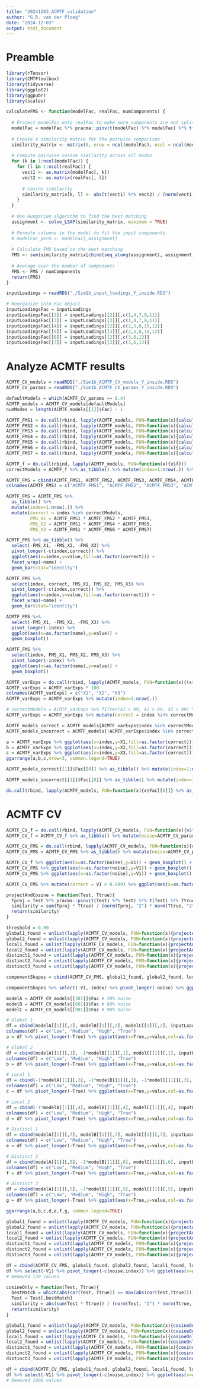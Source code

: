 ```yaml
---
title: "20241203_ACMTF_validation"
author: "G.R. van der Ploeg"
date: "2024-12-03"
output: html_document
---
```


# Preamble
```r
library(rTensor)
library(CMTFtoolbox)
library(tidyverse)
library(ggplot2)
library(ggpubr)
library(scales)
```

```r

calculateFMS <- function(modelFac, realFac, numComponents) {
  
  # Project modelFac onto realFac to make sure components are not split
  modelFac = modelFac %*% pracma::pinv(t(modelFac) %*% modelFac) %*% t(modelFac) %*% realFac
  
  # Create a similarity matrix for the pairwise comparison
  similarity_matrix <- matrix(0, nrow = ncol(modelFac), ncol = ncol(modelFac))
  
  # Compute pairwise cosine similarity across all modes
  for (k in 1:ncol(modelFac)) {
    for (l in 1:ncol(realFac)) {
      vect1 <- as.matrix(modelFac[, k])
      vect2 <- as.matrix(realFac[, l])
      
      # Cosine similarity
      similarity_matrix[k, l] <- abs(t(vect1) %*% vect2) / (norm(vect1, "F") * norm(vect2, "F"))
    }
  }
  
  # Use Hungarian algorithm to find the best matching
  assignment <- solve_LSAP(similarity_matrix, maximum = TRUE)
  
  # Permute columns in the model to fit the input components
  # modelFac_perm <- modelFac[,assignment]
  
  # Calculate FMS based on the best matching
  FMS <- sum(similarity_matrix[cbind(seq_along(assignment), assignment)])
  
  # Average over the number of components
  FMS <- FMS / numComponents
  return(FMS)
}

```

```r
inputLoadings = readRDS("./Sim1b_input_loadings_Y_inside.RDS")

# Reorganize into Fac object
inputLoadingsFac = inputLoadings
inputLoadingsFac[[2]] = inputLoadings[[2]][,c(1,4,7,9,11)]
inputLoadingsFac[[3]] = inputLoadings[[3]][,c(1,4,7,9,11)]
inputLoadingsFac[[4]] = inputLoadings[[2]][,c(2,5,8,10,12)]
inputLoadingsFac[[5]] = inputLoadings[[3]][,c(2,5,8,10,12)]
inputLoadingsFac[[6]] = inputLoadings[[2]][,c(3,6,13)]
inputLoadingsFac[[7]] = inputLoadings[[3]][,c(3,6,13)]

```

# Analyze ACMTF results
```r
ACMTF_CV_models = readRDS("./Sim1b_ACMTF_CV_models_Y_inside.RDS")
ACMTF_CV_params = readRDS("./Sim1b_ACMTF_CV_params_Y_inside.RDS")
```

```r
defaultModels = which(ACMTF_CV_params == 0.4)
ACMTF_models = ACMTF_CV_models[defaultModels]
numModes = length(ACMTF_models[[1]]$Fac) - 1

ACMTF_FMS1 = do.call(rbind, lapply(ACMTF_models, FUN=function(x){calculateFMS(x$Fac[[1]], inputLoadingsFac[[1]], numComponents=7)})) %>% as_tibble()
ACMTF_FMS2 = do.call(rbind, lapply(ACMTF_models, FUN=function(x){calculateFMS(x$Fac[[2]], inputLoadingsFac[[2]], numComponents=5)})) %>% as_tibble()
ACMTF_FMS3 = do.call(rbind, lapply(ACMTF_models, FUN=function(x){calculateFMS(x$Fac[[3]], inputLoadingsFac[[3]], numComponents=5)})) %>% as_tibble()
ACMTF_FMS4 = do.call(rbind, lapply(ACMTF_models, FUN=function(x){calculateFMS(x$Fac[[4]], inputLoadingsFac[[4]], numComponents=5)})) %>% as_tibble()
ACMTF_FMS5 = do.call(rbind, lapply(ACMTF_models, FUN=function(x){calculateFMS(x$Fac[[5]], inputLoadingsFac[[5]], numComponents=5)})) %>% as_tibble()
ACMTF_FMS6 = do.call(rbind, lapply(ACMTF_models, FUN=function(x){calculateFMS(x$Fac[[6]], inputLoadingsFac[[6]], numComponents=3)})) %>% as_tibble()
ACMTF_FMS7 = do.call(rbind, lapply(ACMTF_models, FUN=function(x){calculateFMS(x$Fac[[7]], inputLoadingsFac[[7]], numComponents=3)})) %>% as_tibble()

ACMTF_f = do.call(rbind, lapply(ACMTF_models, FUN=function(x){x$f}))
correctModels = ACMTF_f %>% as_tibble() %>% mutate(index=1:nrow(.)) %>% filter(V1 < 1.05) %>% select(index) %>% pull()

ACMTF_FMS = cbind(ACMTF_FMS1, ACMTF_FMS2, ACMTF_FMS3, ACMTF_FMS4, ACMTF_FMS5, ACMTF_FMS6, ACMTF_FMS7)
colnames(ACMTF_FMS) = c("ACMTF_FMS1", "ACMTF_FMS2", "ACMTF_FMS3", "ACMTF_FMS4", "ACMTF_FMS5", "ACMTF_FMS6", "ACMTF_FMS7")

ACMTF_FMS = ACMTF_FMS %>%
  as_tibble() %>%
  mutate(index=1:nrow(.)) %>%
  mutate(correct = index %in% correctModels,
         FMS_X1 = ACMTF_FMS1 * ACMTF_FMS2 * ACMTF_FMS3,
         FMS_X2 = ACMTF_FMS1 * ACMTF_FMS4 * ACMTF_FMS5,
         FMS_X3 = ACMTF_FMS1 * ACMTF_FMS6 * ACMTF_FMS7)

ACMTF_FMS %>% as_tibble() %>%
  select(-FMS_X1, -FMS_X2, -FMS_X3) %>%
  pivot_longer(-c(index,correct)) %>%
  ggplot(aes(x=index,y=value,fill=as.factor(correct))) +
  facet_wrap(~name) +
  geom_bar(stat="identity")

ACMTF_FMS %>%
  select(index, correct, FMS_X1, FMS_X2, FMS_X3) %>%
  pivot_longer(-c(index,correct)) %>%
  ggplot(aes(x=index,y=value,fill=as.factor(correct))) +
  facet_wrap(~name) +
  geom_bar(stat="identity")

ACMTF_FMS %>% 
  select(-FMS_X1, -FMS_X2, -FMS_X3) %>%
  pivot_longer(-index) %>%
  ggplot(aes(x=as.factor(name),y=value)) +
  geom_boxplot()

ACMTF_FMS %>% 
  select(index, FMS_X1, FMS_X2, FMS_X3) %>%
  pivot_longer(-index) %>%
  ggplot(aes(x=as.factor(name),y=value)) +
  geom_boxplot()

ACMTF_varExps = do.call(rbind, lapply(ACMTF_models, FUN=function(x){(x$varExp)})) %>% as_tibble()
ACMTF_varExps = ACMTF_varExps * 100
colnames(ACMTF_varExps) = c("X1", "X2", "X3")
ACMTF_varExps = ACMTF_varExps %>% mutate(index=1:nrow(.))

# correctModels = ACMTF_varExps %>% filter(X1 > 99, X2 > 99, X3 > 99) %>% select(index) %>% pull()
ACMTF_varExps = ACMTF_varExps %>% mutate(correct = index %in% correctModels)

ACMTF_models_correct = ACMTF_models[ACMTF_varExps$index %in% correctModels]
ACMTF_models_incorrect = ACMTF_models[!ACMTF_varExps$index %in% correctModels]

a = ACMTF_varExps %>% ggplot(aes(x=index,y=X1,fill=as.factor(correct))) + geom_bar(stat="identity") + xlab("") + ylab("varExp X1 (%)")
b = ACMTF_varExps %>% ggplot(aes(x=index,y=X2,fill=as.factor(correct))) + geom_bar(stat="identity") + xlab("") + ylab("varExp X2 (%)")
c = ACMTF_varExps %>% ggplot(aes(x=index,y=X3,fill=as.factor(correct))) + geom_bar(stat="identity") + xlab("Model index") + ylab("varExp X3 (%)")
ggarrange(a,b,c,nrow=3, common.legend=TRUE)
```

```r
ACMTF_models_correct[[1]]$Fac[[8]] %>% as_tibble() %>% mutate(index=1:nrow(.)) %>% pivot_longer(-index) %>% mutate(index = factor(index, levels=c(3,2,1))) %>% ggplot(aes(y=index,x=as.factor(name),fill=value)) + geom_tile(col="black") + ylab("X block") + scale_x_discrete(name="Component number", labels=1:7) + scale_fill_gradient2(low="red",high="green",mid="grey",midpoint=0) + geom_text(aes(label=round(value,2))) + scale_y_discrete(name="X block", labels=c("X3", "X2", "X1")) + ggtitle("Lambdas (correct model)")

ACMTF_models_incorrect[[1]]$Fac[[8]] %>% as_tibble() %>% mutate(index=1:nrow(.)) %>% pivot_longer(-index) %>% mutate(index = factor(index, levels=c(3,2,1))) %>% ggplot(aes(y=index,x=as.factor(name),fill=value)) + geom_tile(col="black") + ylab("X block") + scale_x_discrete(name="Component number", labels=1:7) + scale_fill_gradient2(low="red",high="green",mid="grey",midpoint=0) + geom_text(aes(label=round(value,2))) + scale_y_discrete(name="X block", labels=c("X3", "X2", "X1")) + ggtitle("Lambdas (incorrect model)")

do.call(rbind, lapply(ACMTF_models, FUN=function(x){x$Fac[[8]]} %>% as_tibble() %>% mutate(index=1:nrow(.))))
```

# ACMTF CV
```r
ACMTF_CV_f = do.call(rbind, lapply(ACMTF_CV_models, FUN=function(x){x$f}))
ACMTF_CV_f = ACMTF_CV_f %>% as_tibble() %>% mutate(noise=ACMTF_CV_params, index=1:length(noise))

ACMTF_CV_FMS = do.call(rbind, lapply(ACMTF_CV_models, FUN=function(x){calculateFMS(x$Fac[[1]], inputLoadingsFac[[1]], 7) * calculateFMS(x$Fac[[2]], inputLoadingsFac[[2]], 5) * calculateFMS(x$Fac[[3]], inputLoadingsFac[[3]], 5) * calculateFMS(x$Fac[[4]], inputLoadingsFac[[4]], 5) * calculateFMS(x$Fac[[5]], inputLoadingsFac[[5]], 5) * calculateFMS(x$Fac[[6]], inputLoadingsFac[[6]], 3) * calculateFMS(x$Fac[[7]], inputLoadingsFac[[7]], 3)}))
ACMTF_CV_FMS = ACMTF_CV_FMS %>% as_tibble() %>% mutate(noise=ACMTF_CV_params, index=1:length(noise))

ACMTF_CV_f %>% ggplot(aes(x=as.factor(noise),y=V1)) + geom_boxplot() + xlab("Noise on X") + ylab("Loss value")
ACMTF_CV_FMS %>% ggplot(aes(x=as.factor(noise),y=V1)) + geom_boxplot()
ACMTF_CV_FMS %>% ggplot(aes(x=as.factor(noise),y=V1)) + geom_boxplot() + ylim(c(0.9,1.0)) + xlab("Noise level on X") + ylab("Overall FMS") + geom_hline(yintercept=0.999, col="red")

ACMTF_CV_FMS %>% mutate(correct = V1 > 0.999) %>% ggplot(aes(x=as.factor(noise),fill=as.factor(correct))) + geom_bar(col="black")
```
```r
projectAndCosine = function(Test, Ttrue){
  Tproj = Test %*% pracma::pinv(t(Test) %*% Test) %*% t(Test) %*% Ttrue
  similarity = sum(Tproj * Ttrue) / (norm(Tproj, "2") * norm(Ttrue, "2"))
  return(similarity)
}

threshold = 0.99
global1_found = unlist(lapply(ACMTF_CV_models, FUN=function(x){projectAndCosine(x$Fac[[1]], inputLoadings[[1]][,1]) > threshold}))
global2_found = unlist(lapply(ACMTF_CV_models, FUN=function(x){projectAndCosine(x$Fac[[1]], inputLoadings[[1]][,2]) > threshold}))
local1_found = unlist(lapply(ACMTF_CV_models, FUN=function(x){projectAndCosine(x$Fac[[1]], inputLoadings[[1]][,3]) > threshold}))
local2_found = unlist(lapply(ACMTF_CV_models, FUN=function(x){projectAndCosine(x$Fac[[1]], inputLoadings[[1]][,4]) > threshold}))
distinct1_found = unlist(lapply(ACMTF_CV_models, FUN=function(x){projectAndCosine(x$Fac[[1]], inputLoadings[[1]][,5]) > threshold}))
distinct2_found = unlist(lapply(ACMTF_CV_models, FUN=function(x){projectAndCosine(x$Fac[[1]], inputLoadings[[1]][,6]) > threshold}))
distinct3_found = unlist(lapply(ACMTF_CV_models, FUN=function(x){projectAndCosine(x$Fac[[1]], inputLoadings[[1]][,7]) > threshold}))

componentShapes = cbind(ACMTF_CV_FMS, global1_found, global2_found, local1_found, local2_found, distinct1_found, distinct2_found, distinct3_found) %>% as_tibble()

componentShapes %>% select(-V1,-index) %>% pivot_longer(-noise) %>% ggplot(aes(x=as.factor(noise),fill=as.factor(value))) + facet_wrap(~name,nrow=7) + geom_bar()

```
```r
modelA = ACMTF_CV_models[[301]]$Fac # 30% noise
modelB = ACMTF_CV_models[[601]]$Fac # 60% noise
modelC = ACMTF_CV_models[[901]]$Fac # 90% noise

# Global 1
df = cbind(modelA[[1]][,2], modelB[[1]][,2], modelC[[1]][,2], inputLoadingsFac[[1]][,1]) %>% as_tibble() 
colnames(df) = c("Low", "Medium", "High", "True")
a = df %>% pivot_longer(-True) %>% ggplot(aes(x=True,y=value,col=as.factor(name))) + geom_point() + geom_abline() + ggtitle("Global 1")

# Global 2
df = cbind(modelA[[1]][,1], -1*modelB[[1]][,1], modelC[[1]][,1], inputLoadingsFac[[1]][,2]) %>% as_tibble() 
colnames(df) = c("Low", "Medium", "High", "True")
b = df %>% pivot_longer(-True) %>% ggplot(aes(x=True,y=value,col=as.factor(name))) + geom_point() + geom_abline() + ggtitle("Global 2")

# Local 1
df = cbind(-1*modelA[[1]][,3], -1*modelB[[1]][,3], -1*modelC[[1]][,3], inputLoadingsFac[[1]][,3]) %>% as_tibble() 
colnames(df) = c("Low", "Medium", "High", "True")
c = df %>% pivot_longer(-True) %>% ggplot(aes(x=True,y=value,col=as.factor(name))) + geom_point() + geom_abline() + ggtitle("Local 1")

# Local 2
df = cbind(-1*modelA[[1]][,4], modelB[[1]][,4], modelC[[1]][,4], inputLoadingsFac[[1]][,4]) %>% as_tibble() 
colnames(df) = c("Low", "Medium", "High", "True")
d = df %>% pivot_longer(-True) %>% ggplot(aes(x=True,y=value,col=as.factor(name))) + geom_point() + geom_abline() + ggtitle("Local 2")

# Distinct 1
df = cbind(modelA[[1]][,7], modelB[[1]][,7], modelC[[1]][,7], inputLoadingsFac[[1]][,5]) %>% as_tibble() 
colnames(df) = c("Low", "Medium", "High", "True")
e = df %>% pivot_longer(-True) %>% ggplot(aes(x=True,y=value,col=as.factor(name))) + geom_point() + geom_abline() + ggtitle("Distinct 1")

# Distinct 2
df = cbind(modelA[[1]][,6], -1*modelB[[1]][,6], modelC[[1]][,6], inputLoadingsFac[[1]][,6]) %>% as_tibble() 
colnames(df) = c("Low", "Medium", "High", "True")
f = df %>% pivot_longer(-True) %>% ggplot(aes(x=True,y=value,col=as.factor(name))) + geom_point() + geom_abline() + ggtitle("Distinct 2")

# Distinct 3
df = cbind(modelA[[1]][,5], -1*modelB[[1]][,5], modelC[[1]][,5], inputLoadingsFac[[1]][,7]) %>% as_tibble() 
colnames(df) = c("Low", "Medium", "High", "True")
g = df %>% pivot_longer(-True) %>% ggplot(aes(x=True,y=value,col=as.factor(name))) + geom_point() + geom_abline() + ggtitle("Distinct 3")

ggarrange(a,b,c,d,e,f,g, common.legend=TRUE)
```

```r
global1_found = unlist(lapply(ACMTF_CV_models, FUN=function(x){projectAndCosine(x$Fac[[1]], inputLoadings[[1]][,1])}))
global2_found = unlist(lapply(ACMTF_CV_models, FUN=function(x){projectAndCosine(x$Fac[[1]], inputLoadings[[1]][,2])}))
local1_found = unlist(lapply(ACMTF_CV_models, FUN=function(x){projectAndCosine(x$Fac[[1]], inputLoadings[[1]][,3])}))
local2_found = unlist(lapply(ACMTF_CV_models, FUN=function(x){projectAndCosine(x$Fac[[1]], inputLoadings[[1]][,4])}))
distinct1_found = unlist(lapply(ACMTF_CV_models, FUN=function(x){projectAndCosine(x$Fac[[1]], inputLoadings[[1]][,5])}))
distinct2_found = unlist(lapply(ACMTF_CV_models, FUN=function(x){projectAndCosine(x$Fac[[1]], inputLoadings[[1]][,6])}))
distinct3_found = unlist(lapply(ACMTF_CV_models, FUN=function(x){projectAndCosine(x$Fac[[1]], inputLoadings[[1]][,7])}))

df = cbind(ACMTF_CV_FMS, global1_found, global2_found, local1_found, local2_found, distinct1_found, distinct2_found, distinct3_found) %>% as_tibble()
df %>% select(-V1) %>% pivot_longer(-c(noise,index)) %>% ggplot(aes(x=as.factor(noise),y=value)) + facet_wrap(~name) + geom_boxplot() + ylim(0.9975, 1.0) + xlab("Noise on X") + ylab("Cosine similarity")
# Removed 130 values
```

```r
cosineOnly = function(Test, Ttrue){
  bestMatch = which(abs(cor(Test, Ttrue)) == max(abs(cor(Test,Ttrue))))
  Test = Test[,bestMatch]
  similarity = abs(sum(Test * Ttrue)) / (norm(Test, "2") * norm(Ttrue, "2"))
  return(similarity)
}

global1_found = unlist(lapply(ACMTF_CV_models, FUN=function(x){cosineOnly(x$Fac[[1]], inputLoadings[[1]][,1])}))
global2_found = unlist(lapply(ACMTF_CV_models, FUN=function(x){cosineOnly(x$Fac[[1]], inputLoadings[[1]][,2])}))
local1_found = unlist(lapply(ACMTF_CV_models, FUN=function(x){cosineOnly(x$Fac[[1]], inputLoadings[[1]][,3])}))
local2_found = unlist(lapply(ACMTF_CV_models, FUN=function(x){cosineOnly(x$Fac[[1]], inputLoadings[[1]][,4])}))
distinct1_found = unlist(lapply(ACMTF_CV_models, FUN=function(x){cosineOnly(x$Fac[[1]], inputLoadings[[1]][,5])}))
distinct2_found = unlist(lapply(ACMTF_CV_models, FUN=function(x){cosineOnly(x$Fac[[1]], inputLoadings[[1]][,6])}))
distinct3_found = unlist(lapply(ACMTF_CV_models, FUN=function(x){cosineOnly(x$Fac[[1]], inputLoadings[[1]][,7])}))

df = cbind(ACMTF_CV_FMS, global1_found, global2_found, local1_found, local2_found, distinct1_found, distinct2_found, distinct3_found) %>% as_tibble()
df %>% select(-V1) %>% pivot_longer(-c(noise,index)) %>% ggplot(aes(x=as.factor(noise),y=value)) + facet_wrap(~name) + geom_boxplot() + ylim(0.9975, 1.0) + xlab("Noise on X") + ylab("Cosine similarity")
# Removed 1000 values
```
